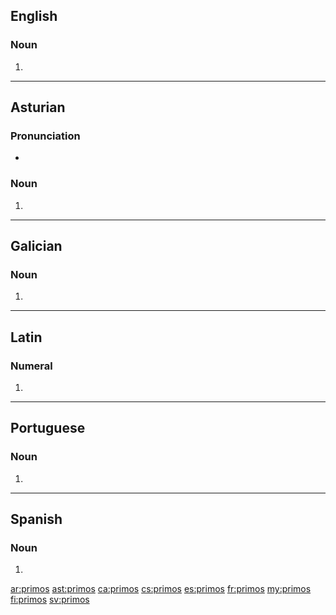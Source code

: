 ==English==

===Noun===
{{head|en|noun plural form}}

# {{plural of|primo|lang=en}}

----

==Asturian==

===Pronunciation===
* {{IPA|[ˈpɾimos]|lang=ast}}

===Noun===
{{head|ast|noun form|g=m-p}}

# {{plural of|primu|lang=ast}}

----

==Galician==

===Noun===
{{head|gl|noun form|g=m-p}}

# {{plural of|primo|lang=gl}}

----

==Latin==

===Numeral===
{{la-num-form|prīmōs}}

# {{inflection of|prīmus||acc|m|p|lang=la}}

----

==Portuguese==

===Noun===
{{head|pt|plural}} {{g|m}}

# {{plural of|primo|lang=pt}}

----

==Spanish==

===Noun===
{{head|es|noun form|g=m-p}}

# {{plural of|primo|lang=es}}

[[ar:primos]]
[[ast:primos]]
[[ca:primos]]
[[cs:primos]]
[[es:primos]]
[[fr:primos]]
[[my:primos]]
[[fi:primos]]
[[sv:primos]]